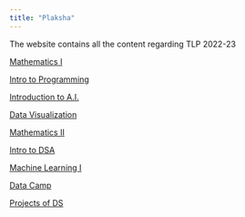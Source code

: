 ```yaml
---
title: "Plaksha"
---
```


The website contains all the content regarding TLP 2022-23


[Mathematics I](01_Mathematics_I/index.qmd)

[Intro to Programming](02_Python_Programming/index.qmd)

[Introduction to A.I.](03_Intro_AI/index.qmd)

[Data Visualization](04_DataVisualization/index.qmd)

[Mathematics II](05_Mathematics_II/index.qmd)

[Intro to DSA](06_Intro_DSA/index.qmd)

[Machine Learning I](07_MachineLearning_I/index.qmd)

[Data Camp](08_DataCamp/index.qmd)

[Projects of DS](09_Projects_DS/index.qmd)